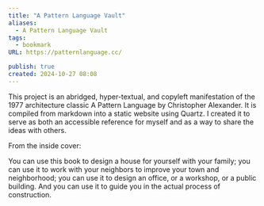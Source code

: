 ```yaml
---
title: "A Pattern Language Vault"
aliases:
  - A Pattern Language Vault
tags:
  - bookmark
URL: https://patternlanguage.cc/

publish: true
created: 2024-10-27 08:08
---
```




This project is an abridged, hyper-textual, and copyleft manifestation of the 1977 architecture classic A Pattern Language by Christopher Alexander. It is compiled from markdown into a static website using Quartz. I created it to serve as both an accessible reference for myself and as a way to share the ideas with others.

From the inside cover:

You can use this book to design a house for yourself with your family; you can use it to work with your neighbors to improve your town and neighborhood; you can use it to design an office, or a workshop, or a public building. And you can use it to guide you in the actual process of construction.